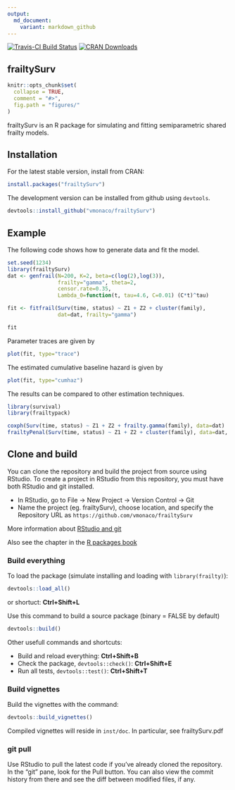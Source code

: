 ```yaml
---
output:
  md_document:
    variant: markdown_github
---
```


[![Travis-CI Build Status](https://travis-ci.org/vmonaco/frailtySurv.svg?branch=master)](https://travis-ci.org/vmonaco/frailtySurv)
[![CRAN Downloads](http://cranlogs.r-pkg.org/badges/frailtySurv)](https://CRAN.R-project.org/package=frailtySurv)

## frailtySurv

```r
knitr::opts_chunk$set(
  collapse = TRUE,
  comment = "#>",
  fig.path = "figures/"
)
```

frailtySurv is an R package for simulating and fitting semiparametric shared frailty models.

## Installation

For the latest stable version, install from CRAN:

```r
install.packages("frailtySurv")
```

The development version can be installed from github using `devtools`.

```r
devtools::install_github("vmonaco/frailtySurv")
```

## Example
The following code shows how to generate data and fit the model.
```r
set.seed(1234)
library(frailtySurv)
dat <- genfrail(N=200, K=2, beta=c(log(2),log(3)), 
                frailty="gamma", theta=2,
                censor.rate=0.35,
                Lambda_0=function(t, tau=4.6, C=0.01) (C*t)^tau)

fit <- fitfrail(Surv(time, status) ~ Z1 + Z2 + cluster(family), 
                dat=dat, frailty="gamma")
```
```r
fit
```

Parameter traces are given by
```r
plot(fit, type="trace")
```

The estimated cumulative baseline hazard is given by
```r
plot(fit, type="cumhaz")
```

The results can be compared to other estimation techniques.
```r
library(survival)
library(frailtypack)
```
```r
coxph(Surv(time, status) ~ Z1 + Z2 + frailty.gamma(family), data=dat)
frailtyPenal(Surv(time, status) ~ Z1 + Z2 + cluster(family), data=dat, n.knots=10, kappa=2)
```

## Clone and build

You can clone the repository and build the project from source using RStudio. To create a project in RStudio from this repository, you must have both RStudio and git installed.

* In RStudio, go to File -> New Project -> Version Control -> Git
* Name the project (eg. frailtySurv), choose location, and specify the Repository URL as `https://github.com/vmonaco/frailtySurv`

More information about [RStudio and git](https://support.rstudio.com/hc/en-us/articles/200532077-Version-Control-with-Git-and-SVN)

Also see the chapter in the [R packages book](https://r-pkgs.org/git.html)

### Build everything

To load the package (simulate installing and loading with `library(frailty)`):
```r
devtools::load_all()
```
or shortuct: **Ctrl+Shift+L**

Use this command to build a source package (binary = FALSE by default)
```r
devtools::build()
```

Other usefull commands and shortcuts:

- Build and reload everything: **Ctrl+Shift+B**
- Check the package, `devtools::check()`: **Ctrl+Shift+E**
- Run all tests, `devtools::test()`: **Ctrl+Shift+T**

### Build vignettes

Build the vignettes with the command:
```r
devtools::build_vignettes()
```

Compiled vignettes will reside in `inst/doc`. In particular, see frailtySurv.pdf

### git pull

Use RStudio to pull the latest code if you've already cloned the repository. In the "git" pane, look for the Pull button. You can also view the commit history from there and see the diff between modified files, if any.